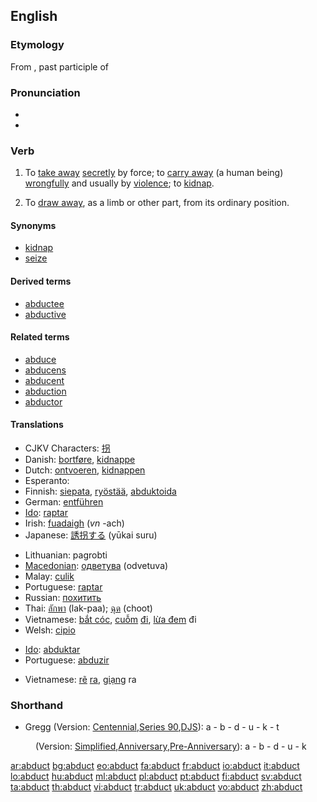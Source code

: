 ==English==

===Etymology===
From {{etyl|la}} {{term|abductus||lang=la}}, past participle of {{term|abducere||lang=la|to take away, to seduce}}

===Pronunciation===
* {{IPA|/æbˈdʌkt/}}
* {{rhymes|ʌkt}}

===Verb===
{{en-verb}}

# {{transitive}} To [[take away]] [[secretly]] by force; to [[carry away]] (a human being) [[wrongfully]] and usually by [[violence]]; to [[kidnap]].
# {{transitive}} To [[draw away]], as a limb or other part, from its ordinary position.

====Synonyms====
* [[kidnap]]
* [[seize]]

====Derived terms====
* [[abductee]]
* [[abductive]]

====Related terms====
* [[abduce]]
* [[abducens]]
* [[abducent]]
* [[abduction]]
* [[abductor]]

====Translations====
{{trans-top|to take away}}
* CJKV Characters: [[拐]]
* Danish: [[bortføre]], [[kidnappe]]
* Dutch: [[ontvoeren]], [[kidnappen]]
* Esperanto: {{t-|eo|forrabi}}
* Finnish: [[siepata]], [[ryöstää]], [[abduktoida]]
* German: [[entführen]]
* [[Ido]]: [[raptar]]
* Irish: [[fuadaigh]] (''vn'' -ach)
* Japanese: [[誘拐する]] (yūkai suru)
{{trans-mid}}
* Lithuanian: pagrobti
* [[Macedonian]]: [[одветува]] (odvetuva)
* Malay: [[culik]]
* Portuguese: [[raptar]]
* Russian: [[похитить]]
* Thai: [[ลักพา]] (lak-paa); [[ฉุด]] (choot)
* Vietnamese: [[bắt cóc]], [[cuỗm]] [[đi]], [[lừa đem]] đi
* Welsh: [[cipio]]
{{trans-bottom}}

{{trans-top|to draw away from its ordinary position}}
* [[Ido]]: [[abduktar]]
* Portuguese: [[abduzir]]
{{trans-mid}}
* Vietnamese: [[rẽ]] [[ra]], [[giạng]] ra
{{trans-bottom}}

===Shorthand===

* Gregg (Version: [http://en.wikipedia.org/wiki/Gregg_Shorthand#Centennial_Gregg_Shorthand Centennial],[http://en.wikipedia.org/wiki/Gregg_Shorthand#Series_90_Gregg_Shorthand  Series 90],[http://en.wikipedia.org/wiki/Gregg_Shorthand#Diamond_Jubilee_Gregg_Shorthand  DJS]): a - b - d - u - k - t
: (Version: [http://en.wikipedia.org/wiki/Gregg_Shorthand#Simplified_Gregg_Shorthand Simplified],[http://en.wikipedia.org/wiki/Gregg_Shorthand#Anniversary_Gregg_Shorthand Anniversary],[http://en.wikipedia.org/wiki/Gregg_Shorthand#Pre-Anniversary_Gregg_Shorthand Pre-Anniversary]): a - b - d - u - k

[[ar:abduct]]
[[bg:abduct]]
[[eo:abduct]]
[[fa:abduct]]
[[fr:abduct]]
[[io:abduct]]
[[it:abduct]]
[[lo:abduct]]
[[hu:abduct]]
[[ml:abduct]]
[[pl:abduct]]
[[pt:abduct]]
[[fi:abduct]]
[[sv:abduct]]
[[ta:abduct]]
[[th:abduct]]
[[vi:abduct]]
[[tr:abduct]]
[[uk:abduct]]
[[vo:abduct]]
[[zh:abduct]]